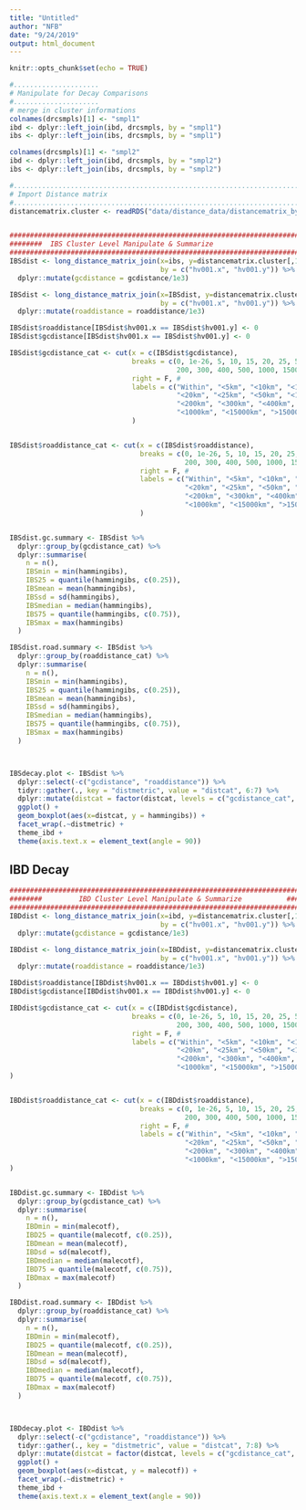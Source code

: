 ```yaml
---
title: "Untitled"
author: "NFB"
date: "9/24/2019"
output: html_document
---
```


```r
knitr::opts_chunk$set(echo = TRUE)
```

```r
#.....................
# Manipulate for Decay Comparisons
#.....................
# merge in cluster informations
colnames(drcsmpls)[1] <- "smpl1"
ibd <- dplyr::left_join(ibd, drcsmpls, by = "smpl1")
ibs <- dplyr::left_join(ibs, drcsmpls, by = "smpl1")

colnames(drcsmpls)[1] <- "smpl2"
ibd <- dplyr::left_join(ibd, drcsmpls, by = "smpl2")
ibs <- dplyr::left_join(ibs, drcsmpls, by = "smpl2")

#.......................................................................
# Import Distance matrix
#....................................................................... 
distancematrix.cluster <- readRDS("data/distance_data/distancematrix_bycluster.rds")


########################################################################## 
########  IBS Cluster Level Manipulate & Summarize           
########################################################################## 
IBSdist <- long_distance_matrix_join(x=ibs, y=distancematrix.cluster[,1:3],
                                     by = c("hv001.x", "hv001.y")) %>%
  dplyr::mutate(gcdistance = gcdistance/1e3)

IBSdist <- long_distance_matrix_join(x=IBSdist, y=distancematrix.cluster[,c(1,2,4)],
                                     by = c("hv001.x", "hv001.y")) %>%
  dplyr::mutate(roaddistance = roaddistance/1e3)

IBSdist$roaddistance[IBSdist$hv001.x == IBSdist$hv001.y] <- 0
IBSdist$gcdistance[IBSdist$hv001.x == IBSdist$hv001.y] <- 0

IBSdist$gcdistance_cat <- cut(x = c(IBSdist$gcdistance),
                              breaks = c(0, 1e-26, 5, 10, 15, 20, 25, 50, 100,
                                         200, 300, 400, 500, 1000, 1500, Inf),
                              right = F, #
                              labels = c("Within", "<5km", "<10km", "<15km",
                                         "<20km", "<25km", "<50km", "<100km",
                                         "<200km", "<300km", "<400km", "<500km",
                                         "<1000km", "<15000km", ">15000km")
                              )


IBSdist$roaddistance_cat <- cut(x = c(IBSdist$roaddistance),
                                breaks = c(0, 1e-26, 5, 10, 15, 20, 25, 50, 100,
                                           200, 300, 400, 500, 1000, 1500, Inf),
                                right = F, #
                                labels = c("Within", "<5km", "<10km", "<15km",
                                           "<20km", "<25km", "<50km", "<100km",
                                           "<200km", "<300km", "<400km", "<500km",
                                           "<1000km", "<15000km", ">15000km")
                                )


IBSdist.gc.summary <- IBSdist %>%
  dplyr::group_by(gcdistance_cat) %>%
  dplyr::summarise(
    n = n(),
    IBSmin = min(hammingibs),
    IBS25 = quantile(hammingibs, c(0.25)),
    IBSmean = mean(hammingibs),
    IBSsd = sd(hammingibs),
    IBSmedian = median(hammingibs),
    IBS75 = quantile(hammingibs, c(0.75)),
    IBSmax = max(hammingibs)
  )

IBSdist.road.summary <- IBSdist %>%
  dplyr::group_by(roaddistance_cat) %>%
  dplyr::summarise(
    n = n(),
    IBSmin = min(hammingibs),
    IBS25 = quantile(hammingibs, c(0.25)),
    IBSmean = mean(hammingibs),
    IBSsd = sd(hammingibs),
    IBSmedian = median(hammingibs),
    IBS75 = quantile(hammingibs, c(0.75)),
    IBSmax = max(hammingibs)
  )



IBSdecay.plot <- IBSdist %>%
  dplyr::select(-c("gcdistance", "roaddistance")) %>%
  tidyr::gather(., key = "distmetric", value = "distcat", 6:7) %>%
  dplyr::mutate(distcat = factor(distcat, levels = c("gcdistance_cat", "roaddistance_cat"), labels = c("GC Dist.", "Road Dist."))) %>%
  ggplot() +
  geom_boxplot(aes(x=distcat, y = hammingibs)) +
  facet_wrap(.~distmetric) +
  theme_ibd +
  theme(axis.text.x = element_text(angle = 90))


```




## IBD Decay
```r
#####################################################################################
########         IBD Cluster Level Manipulate & Summarize           #################
#####################################################################################
IBDdist <- long_distance_matrix_join(x=ibd, y=distancematrix.cluster[,1:3],
                                     by = c("hv001.x", "hv001.y")) %>%
  dplyr::mutate(gcdistance = gcdistance/1e3)

IBDdist <- long_distance_matrix_join(x=IBDdist, y=distancematrix.cluster[,c(1,2,4)],
                                     by = c("hv001.x", "hv001.y")) %>%
  dplyr::mutate(roaddistance = roaddistance/1e3)

IBDdist$roaddistance[IBDdist$hv001.x == IBDdist$hv001.y] <- 0
IBDdist$gcdistance[IBDdist$hv001.x == IBDdist$hv001.y] <- 0

IBDdist$gcdistance_cat <- cut(x = c(IBDdist$gcdistance),
                              breaks = c(0, 1e-26, 5, 10, 15, 20, 25, 50, 100,
                                         200, 300, 400, 500, 1000, 1500, Inf),
                              right = F, #
                              labels = c("Within", "<5km", "<10km", "<15km",
                                         "<20km", "<25km", "<50km", "<100km",
                                         "<200km", "<300km", "<400km", "<500km",
                                         "<1000km", "<15000km", ">15000km")
)


IBDdist$roaddistance_cat <- cut(x = c(IBDdist$roaddistance),
                                breaks = c(0, 1e-26, 5, 10, 15, 20, 25, 50, 100,
                                           200, 300, 400, 500, 1000, 1500, Inf),
                                right = F, #
                                labels = c("Within", "<5km", "<10km", "<15km",
                                           "<20km", "<25km", "<50km", "<100km",
                                           "<200km", "<300km", "<400km", "<500km",
                                           "<1000km", "<15000km", ">15000km")
)


IBDdist.gc.summary <- IBDdist %>%
  dplyr::group_by(gcdistance_cat) %>%
  dplyr::summarise(
    n = n(),
    IBDmin = min(malecotf),
    IBD25 = quantile(malecotf, c(0.25)),
    IBDmean = mean(malecotf),
    IBDsd = sd(malecotf),
    IBDmedian = median(malecotf),
    IBD75 = quantile(malecotf, c(0.75)),
    IBDmax = max(malecotf)
  )

IBDdist.road.summary <- IBDdist %>%
  dplyr::group_by(roaddistance_cat) %>%
  dplyr::summarise(
    n = n(),
    IBDmin = min(malecotf),
    IBD25 = quantile(malecotf, c(0.25)),
    IBDmean = mean(malecotf),
    IBDsd = sd(malecotf),
    IBDmedian = median(malecotf),
    IBD75 = quantile(malecotf, c(0.75)),
    IBDmax = max(malecotf)
  )



IBDdecay.plot <- IBDdist %>%
  dplyr::select(-c("gcdistance", "roaddistance")) %>%
  tidyr::gather(., key = "distmetric", value = "distcat", 7:8) %>%
  dplyr::mutate(distcat = factor(distcat, levels = c("gcdistance_cat", "roaddistance_cat"), labels = c("GC Dist.", "Road Dist."))) %>%
  ggplot() +
  geom_boxplot(aes(x=distcat, y = malecotf)) +
  facet_wrap(.~distmetric) +
  theme_ibd +
  theme(axis.text.x = element_text(angle = 90))






```
